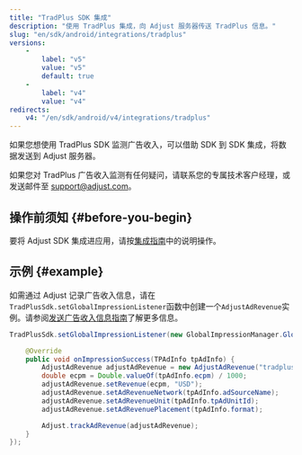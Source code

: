 ```yaml
---
title: "TradPlus SDK 集成"
description: "使用 TradPlus 集成，向 Adjust 服务器传送 TradPlus 信息。"
slug: "en/sdk/android/integrations/tradplus"
versions: 
    - 
        label: "v5"
        value: "v5"
        default: true
    - 
        label: "v4"
        value: "v4"
redirects: 
    v4: "/en/sdk/android/v4/integrations/tradplus"
---
```

<minorversion added="v4.38.1"> 

如果您想使用 TradPlus SDK 监测广告收入，可以借助 SDK 到 SDK 集成，将数据发送到 Adjust 服务器。
</MinorVersion> <callout type="note"> 

如果您对 TradPlus 广告收入监测有任何疑问，请联系您的专属技术客户经理，或发送邮件至 [support@adjust.com](mailto:support@adjust.com)。
</Callout> 

操作前须知 \{\#before\-you\-begin\}
-----------------------------------

要将 Adjust SDK 集成进应用，请按[集成指南](/en/sdk/android)中的说明操作。

示例 \{\#example\}
-------------------

如需通过 Adjust 记录广告收入信息，请在`TradPlusSdk.setGlobalImpressionListener`函数中创建一个`AdjustAdRevenue`实例。请参阅[发送广告收入信息指南](/en/sdk/android/features/ad-revenue)了解更多信息。

```java
TradPlusSdk.setGlobalImpressionListener(new GlobalImpressionManager.GlobalImpressionListener() {

    @Override
    public void onImpressionSuccess(TPAdInfo tpAdInfo) {
        AdjustAdRevenue adjustAdRevenue = new AdjustAdRevenue("tradplus_sdk");
        double ecpm = Double.valueOf(tpAdInfo.ecpm) / 1000;
        adjustAdRevenue.setRevenue(ecpm, "USD");
        adjustAdRevenue.setAdRevenueNetwork(tpAdInfo.adSourceName);
        adjustAdRevenue.setAdRevenueUnit(tpAdInfo.tpAdUnitId);
        adjustAdRevenue.setAdRevenuePlacement(tpAdInfo.format);

        Adjust.trackAdRevenue(adjustAdRevenue);
    }
});
```

